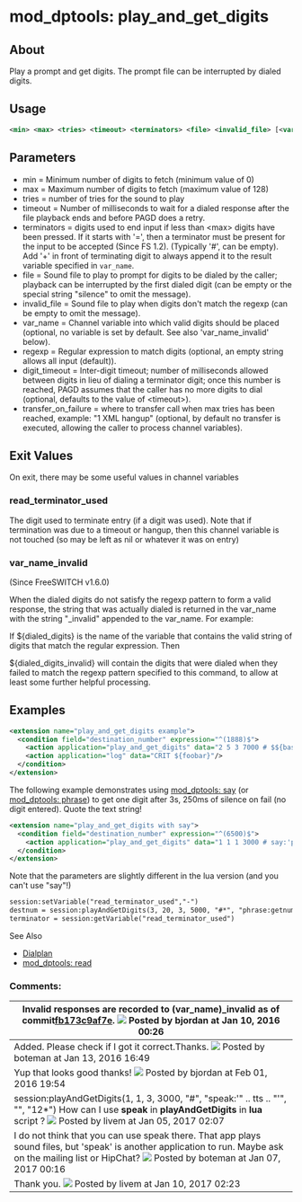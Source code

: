 
# mod_dptools: play_and_get_digits 

 

## About

Play a prompt and get digits. The prompt file can be interrupted by dialed digits.

  
## Usage

```xml
<min> <max> <tries> <timeout> <terminators> <file> <invalid_file> [<var_name> [<regexp> [<digit_timeout> [<transfer_on_failure>]]]]
```

## Parameters

* min = Minimum number of digits to fetch (minimum value of 0)
* max = Maximum number of digits to fetch (maximum value of 128)
* tries = number of tries for the sound to play
* timeout = Number of milliseconds to wait for a dialed response after the file playback ends and before PAGD does a retry.
* terminators = digits used to end input if less than \<max> digits have been pressed. If it starts with '=', then a terminator must be present for the input to be accepted (Since FS 1.2). (Typically '#', can be empty). Add '+' in front of terminating digit to always append it to the result variable specified in `var_name`.
* file = Sound file to play to prompt for digits to be dialed by the caller; playback can be interrupted by the first dialed digit (can be empty or the special string "silence" to omit the message).
* invalid\_file = Sound file to play when digits don't match the regexp (can be empty to omit the message).
* var\_name = Channel variable into which valid digits should be placed (optional, no variable is set by default. See also 'var\_name\_invalid' below).
* regexp = Regular expression to match digits (optional, an empty string allows all input (default)).
* digit\_timeout = Inter-digit timeout; number of milliseconds allowed between digits in lieu of dialing a terminator digit; once this number is reached, PAGD assumes that the caller has no more digits to dial (optional, defaults to the value of \<timeout>).
* transfer\_on\_failure = where to transfer call when max tries has been reached, example: "1 XML hangup" (optional, by default no transfer is executed, allowing the caller to process channel variables).

  
## Exit Values

On exit, there may be some useful values in channel variables

### read_terminator_used

The digit used to terminate entry (if a digit was used). Note that if termination was due to a timeout or hangup, then this channel variable is not touched (so may be left as nil or whatever it was on entry)

### var_name_invalid

(Since FreeSWITCH v1.6.0)

When the dialed digits do not satisfy the regexp pattern to form a valid response, the string that was actually dialed is returned in the var\_name with the string "\_invalid" appended to the var\_name. For example:

If $\{dialed\_digits} is the name of the variable that contains the valid string of digits that match the regular expression. Then

$\{dialed\_digits\_invalid} will contain the digits that were dialed when they failed to match the regexp pattern specified to this command, to allow at least some further helpful processing.

## Examples

```xml
<extension name="play_and_get_digits example">
  <condition field="destination_number" expression="^(1888)$">
    <action application="play_and_get_digits" data="2 5 3 7000 # $${base_dir}/sounds/en/us/callie/conference/8000/conf-pin.wav /invalid.wav foobar \d+"/>
    <action application="log" data="CRIT ${foobar}"/>
  </condition>
</extension>
```

  
The following example demonstrates using [mod\_dptools: say](./6586961.mdx#0-about) (or [mod\_dptools: phrase](./6586692#0-about)) to get one digit after 3s, 250ms of silence on fail (no digit entered). Quote the text string!

```xml
<extension name="play_and_get_digits with say">
  <condition field="destination_number" expression="^(6500)$">
    <action application="play_and_get_digits" data="1 1 1 3000 # say:'press one for technicial support' silence_stream://250 res \d+" />
  </condition>
</extension>
```

  
Note that the parameters are slightly different in the lua version (and you can't use "say"!)

```xml
session:setVariable("read_terminator_used","-")
destnum = session:playAndGetDigits(3, 20, 3, 5000, "#*", "phrase:getnum", "phrase:error", "\\d+")
terminator = session:getVariable("read_terminator_used")
```

  
See Also

* [Dialplan](../../Dialplan/index.mdx#about)
* [mod\_dptools: read](./6587029.mdx#about)

### Comments:

| Invalid responses are recorded to (var\_name)\_invalid as of commit[fb173c9af7e](https://freeswitch.org/stash/projects/FS/repos/freeswitch/commits/fb173c9af7e54b06688e1cc7d3bfd6b48aa8bb43). ![](/images/icons/contenttypes/comment_16.png) Posted by bjordan at Jan 10, 2016 00:26 |
| ----------------------------------------------------------------------------------------------------------------------------------------------------------------------------------------------------------------------------------------------------------------------------------- |
| Added. Please check if I got it correct.Thanks. ![](/images/icons/contenttypes/comment_16.png) Posted by boteman at Jan 13, 2016 16:49                                                                                                                                               |
| Yup that looks good thanks! ![](/images/icons/contenttypes/comment_16.png) Posted by bjordan at Feb 01, 2016 19:54                                                                                                                                                                   |
| session:playAndGetDigits(1, 1, 3, 3000, "#", "speak:'" .. tts .. "'", "", "12\*") How can I use **speak** in **playAndGetDigits** in **lua** script ? ![](/images/icons/contenttypes/comment_16.png) Posted by livem at Jan 05, 2017 02:07                                           |
| I do not think that you can use speak there. That app plays sound files, but 'speak' is another application to run. Maybe ask on the mailing list or HipChat? ![](/images/icons/contenttypes/comment_16.png) Posted by boteman at Jan 07, 2017 00:16                                 |
| Thank you. ![](/images/icons/contenttypes/comment_16.png) Posted by livem at Jan 10, 2017 02:23                                                                                                                                                                                      |


